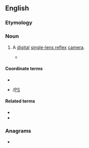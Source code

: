 ==English==

===Etymology===
{{initialism of|en|digital single-lens reflex}}

===Noun===
{{en-noun}}

# {{lb|en|photography}} A [[digital]] [[single-lens reflex]] [[camera]].
#* {{quote-journal|en|date=2014-01-01|author=Kit Eaton|title=Civilian Photography, Now Rising to New Level|journal={{w|The New York Times}}|url=https://www.nytimes.com/2014/01/02/technology/personaltech/review-the-phantom-2-vision-photo-drone-from-dji.html|passage=Still images are captured at 14-megapixel resolution, which matches some high-end '''D.S.L.R.''' cameras, and the unit seems to do a good job of coping with a variety of lighting conditions.}}

====Coordinate terms====
* {{l|en|RF}}
* {{l|en|P&S}}/[[PS]]

====Related terms====
* {{l|en|SLR}}
* {{l|en|ZLR}}

===Anagrams===
* {{anagrams|en|a=dlrs|LDRs}}